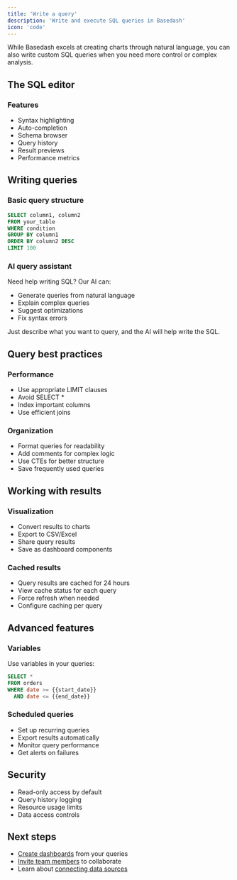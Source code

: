 ```yaml
---
title: 'Write a query'
description: 'Write and execute SQL queries in Basedash'
icon: 'code'
---
```


While Basedash excels at creating charts through natural language, you can also write custom SQL queries when you need more control or complex analysis.

## The SQL editor

### Features
- Syntax highlighting
- Auto-completion
- Schema browser
- Query history
- Result previews
- Performance metrics

## Writing queries

### Basic query structure
```sql
SELECT column1, column2
FROM your_table
WHERE condition
GROUP BY column1
ORDER BY column2 DESC
LIMIT 100
```

### AI query assistant
Need help writing SQL? Our AI can:
- Generate queries from natural language
- Explain complex queries
- Suggest optimizations
- Fix syntax errors

Just describe what you want to query, and the AI will help write the SQL.

## Query best practices

### Performance
- Use appropriate LIMIT clauses
- Avoid SELECT *
- Index important columns
- Use efficient joins

### Organization
- Format queries for readability
- Add comments for complex logic
- Use CTEs for better structure
- Save frequently used queries

## Working with results

### Visualization
- Convert results to charts
- Export to CSV/Excel
- Share query results
- Save as dashboard components

### Cached results
- Query results are cached for 24 hours
- View cache status for each query
- Force refresh when needed
- Configure caching per query

## Advanced features

### Variables
Use variables in your queries:
```sql
SELECT *
FROM orders
WHERE date >= {{start_date}}
  AND date <= {{end_date}}
```

### Scheduled queries
- Set up recurring queries
- Export results automatically
- Monitor query performance
- Get alerts on failures

## Security
- Read-only access by default
- Query history logging
- Resource usage limits
- Data access controls

## Next steps
- [Create dashboards](/getting-started/create-dashboard) from your queries
- [Invite team members](/getting-started/invite-team) to collaborate
- Learn about [connecting data sources](/getting-started/connect-data)
